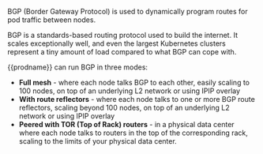 BGP (Border Gateway Protocol) is used to dynamically program routes for pod traffic between nodes.

BGP is a standards-based routing protocol used to build the internet. It scales exceptionally well, and even the largest Kubernetes clusters represent a tiny amount of load compared to what BGP can cope with.

{{prodname}} can run BGP in three modes:

- **Full mesh** - where each node talks BGP to each other, easily scaling to 100 nodes, on top of an underlying L2 network or using IPIP overlay
- **With route reflectors** - where each node talks to one or more BGP route reflectors, scaling beyond 100 nodes, on top of an underlying L2 network or using IPIP overlay
- **Peered with TOR (Top of Rack) routers** - in a physical data center where each node talks to routers in the top of the corresponding rack, scaling to the limits of your physical data center.
